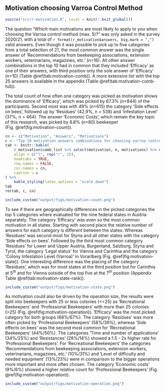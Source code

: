 ## Motivation choosing Varroa Control Method

```r
source("src/r-motivation.R", local = knitr::knit_global())
```

The question "Which main motivations are most likely to apply to you when choosing the Varroa control method (max. 5)?" was only asked in the survey 2020/21, with a total of `r format(r_motivation$answers, big.mark = ",")` valid answers. Even though it was possible to pick up to five categories from a total selection of 21, the most common answer was the single answer of 'Recommendations from beekeeping associations, extension workers, veterinarians, magazines, etc.' (*n*=16). All other answer combinations in the top 10 had in common that they included 'Efficacy' as one of their answers, with third position only the sole answer of 'Efficacy' (*n*=10) (Table&nbsp;\@ref(tab:motivation-comb)). A more extensive list with the top 25 answers is available in the appendix (Table&nbsp;\@ref(tab:motivation-comb-full)).

The total count of how often one category was picked as motivation shows the dominance of 'Efficacy', which was picked by 67.3% (*n*=844) of the participants. Second most was with 49% (*n*=615) the category 'Side effects on bees', followed up by 'Residues' (42.9%, n = 538) and 'Infestation Level' (37%, *n* = 464). The answer 'Economic Costs', which remain the key topic of this research, was picked by 6.8% (*n*=80) beekeeper (Fig.&nbsp;\@ref(fig:motivation-count)).

```r
cn <- c("Motivation", "Answers", "Motivations")
c <- "Top 10 motivation answers combinations for choosing varroa control method given by participants. Participants could select out of a pool of 21 categories and where able to pick up to 5 categories maximum. 'Answers' is the total number this combination was picked and 'Motivations' are the number of different categories in this combination, whereas 1 would indicate a single answer."
tab <- knitr::kable(
    r_motivation$comb_list %>% select(motivation, n, motivations) %>% dplyr::slice_max(n, n = 10),
    align = c("l", rep("r", 2)),
    booktabs = TRUE,
    row.names = FALSE,
    col.names = cn,
    caption = c
) %>%
    kable_styling(latex_options = "scale_down")
tab
rm(tab, c, cn)
```

```r
include_custom("output/figs/motivation-count.png")
```

To see if there are geographically differences in the picked categories the top 5 categories where evaluated for the nine federal states in Austria separately. The category 'Efficacy' was even so the most common motivation in all states. Starting with second place the relative number of answers for each category is different between the states. Whereas 'Residues' was second most for Styria and all other states with the category 'Side effects on bees'. Followed by the third most common category 'Residues' for Lower and Upper Austria, Burgenland, Salzburg, Styria and Tyrol, the category 'Legal status' for Vienna and Carinthia and the category 'Colony Infestation Level (Varroa)' in Vorarlberg (Fig.&nbsp;\@ref(fig:motivation-state)). One interesting difference was the placing of the category 'Residues', which was for most states at the third position but for Carinthia at 5$^{th}$ and for Vienna outside of the top five at the 7$^{th}$ position (Appendix Table \@ref(tab:motivation-state-rank)).

```r
include_custom("output/figs/motivation-state.png")
```

As motivation could also be driven by the operation size, the results were split into beekeepers with 25 or less colonies (<=25) as 'Recreational Beekeepers' and 'Professional Beekeepers' with more than 25 colonies (>25) (Fig. \@ref(fig:motivation-operation)). 'Efficacy' was the most picked category for both groups (68%/67%). The category 'Residues' was more often picked by 'Professional Beekeepers' (58%/39%), whereas 'Side effects on bees' was the second most common for 'Recreational Beekeepers' (44%/50%). The categories 'Time and number of applications' (34%/25%) and 'Resistances' (28%/14%) showed a 1.5 - 2x higher rate for 'Professional Beekeepers'. For 'Recreational Beekeepers' the categories 'Recommendations from beekeeping associations, extension workers, veterinarians, magazines, etc.' (10%/31%) and 'Level of difficulty and needed equipment' (13%/23%) were in comparison to the bigger operations more important and more often chosen. The category 'Economic costs' (9%/6%) showed a higher relative count for 'Professional Beekeepers' (Fig. \@ref(fig:motivation-operation)).

```r
include_custom("output/figs/motivation-operation.png")
```
